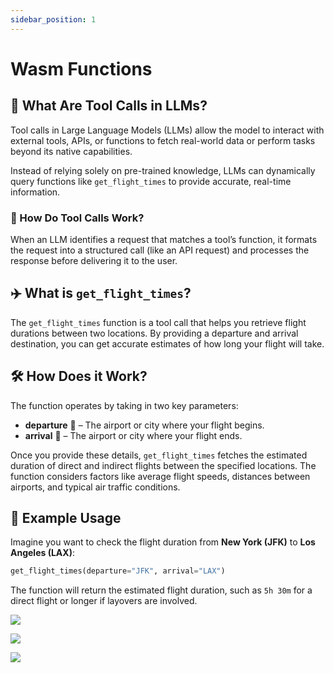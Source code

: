 ```yaml
---
sidebar_position: 1
---
```



# Wasm Functions

## 🤖 What Are Tool Calls in LLMs?
Tool calls in Large Language Models (LLMs) allow the model to interact with external tools, APIs, or functions to fetch real-world data or perform tasks beyond its native capabilities.

Instead of relying solely on pre-trained knowledge, LLMs can dynamically query functions like `get_flight_times` to provide accurate, real-time information.

### 🔹 How Do Tool Calls Work?
When an LLM identifies a request that matches a tool’s function, it formats the request into a structured call (like an API request) and processes the response before delivering it to the user.

## ✈️ What is `get_flight_times`?
The `get_flight_times` function is a tool call that helps you retrieve flight durations between two locations. By providing a departure and arrival destination, you can get accurate estimates of how long your flight will take.

## 🛠️ How Does it Work?
The function operates by taking in two key parameters:
- **departure** 🛫 – The airport or city where your flight begins.
- **arrival** 🛬 – The airport or city where your flight ends.

Once you provide these details, `get_flight_times` fetches the estimated duration of direct and indirect flights between the specified locations. The function considers factors like average flight speeds, distances between airports, and typical air traffic conditions.

## 📝 Example Usage
Imagine you want to check the flight duration from **New York (JFK)** to **Los Angeles (LAX)**:
```python
get_flight_times(departure="JFK", arrival="LAX")
```
The function will return the estimated flight duration, such as `5h 30m` for a direct flight or longer if layovers are involved.

![](/img/tool-calls-1.png)

![](/img/tool-calls-2.png)

![](/img/tool-calls-3.png)